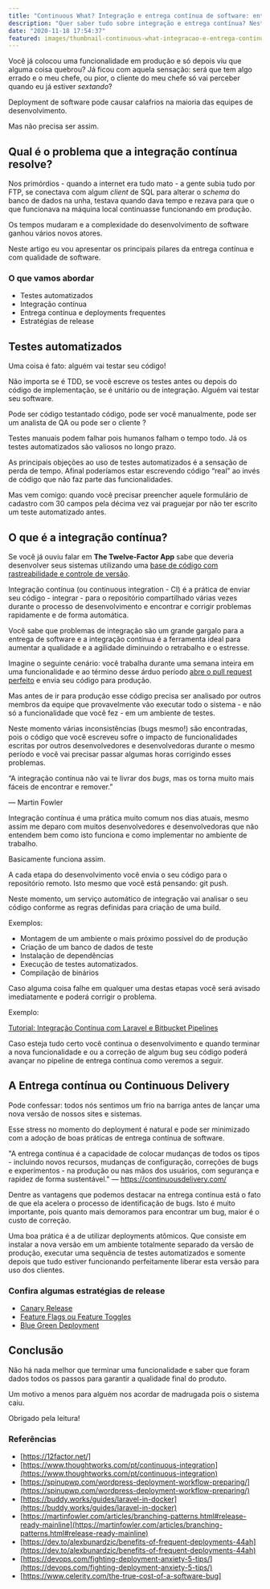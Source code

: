 ```yaml
---
title: "Continuous What? Integração e entrega contínua de software: entenda as diferenças"
description: "Quer saber tudo sobre integração e entrega contínua? Neste artigo eu faço uma explicação completa do CI/CD. Confira!"
date: "2020-11-18 17:54:37"
featured: images/thumbnail-continuous-what-integracao-e-entrega-continua-de-software-entenda-as-diferencas.png
---
```


Você já colocou uma funcionalidade em produção e só depois viu que alguma coisa quebrou? Já ficou com aquela sensação: será que tem algo errado e o meu chefe, ou pior, o cliente do meu chefe só vai perceber quando eu já estiver _sextando_?

Deployment de software pode causar calafrios na maioria das equipes de desenvolvimento.

Mas não precisa ser assim.

## Qual é o problema que a integração contínua resolve?

Nos primórdios - quando a internet era tudo mato - a gente subia tudo por FTP, se conectava com algum _client_ de SQL para alterar o _schema_ do banco de dados na unha, testava quando dava tempo e rezava para que o que funcionava na máquina local continuasse funcionando em produção.

Os tempos mudaram e a complexidade do desenvolvimento de software ganhou vários novos atores.

Neste artigo eu vou apresentar os principais pilares da entrega contínua e com qualidade de software.

### O que vamos abordar


* Testes automatizados
* Integração contínua
* Entrega contínua e deployments frequentes
* Estratégias de release

## Testes automatizados

Uma coisa é fato: alguém vai testar seu código!

Não importa se é TDD, se você escreve os testes antes ou depois do código de implementação, se é unitário ou de integração. Alguém vai testar seu software.

Pode ser código testantado código, pode ser você manualmente, pode ser um analista de QA ou pode ser o cliente ?

Testes manuais podem falhar pois humanos falham o tempo todo. Já os testes automatizados são valiosos no longo prazo.

As principais objeções ao uso de testes automatizados é a sensação de perda de tempo. Afinal poderíamos estar escrevendo código “real” ao invés de código que não faz parte das funcionalidades.

Mas vem comigo: quando você precisar preencher aquele formulário de cadastro com 30 campos pela décima vez vai praguejar por não ter escrito um teste automatizado antes.

## O que é a integração contínua?

Se você já ouviu falar em **The Twelve-Factor App** sabe que deveria desenvolver seus sistemas utilizando uma [base de código com rastreabilidade e controle de versão](https://12factor.net/pt_br/codebase).

Integração contínua (ou continuous integration - CI) é a prática de enviar seu código - integrar - para o repositório compartilhado várias vezes durante o processo de desenvolvimento e encontrar e corrigir problemas rapidamente e de forma automática.

Você sabe que problemas de integração são um grande gargalo para a entrega de software e a integração contínua é a ferramenta ideal para aumentar a qualidade e a agilidade diminuindo o retrabalho e o estresse.

Imagine o seguinte cenário: você trabalha durante uma semana inteira em uma funcionalidade e ao término desse árduo período [abre o pull request perfeito](https://juliobitencourt.dev/como-criar-um-pull-request-perfeito) e envia seu código para produção.

Mas antes de ir para produção esse código precisa ser analisado por outros membros da equipe que provavelmente vão executar todo o sistema - e não só a funcionalidade que você fez - em um ambiente de testes.

Neste momento várias inconsistências (bugs mesmo!) são encontradas, pois o código que você escreveu sofre o impacto de funcionalidades escritas por outros desenvolvedores e desenvolvedoras durante o mesmo período e você vai precisar passar algumas horas corrigindo esses problemas.

“A integração contínua não vai te livrar dos _bugs_, mas os torna muito mais fáceis de encontrar e remover.”

— Martin Fowler

Integração contínua é uma prática muito comum nos dias atuais, mesmo assim me deparo com muitos desenvolvedores e desenvolvedoras que não entendem bem como isto funciona e como implementar no ambiente de trabalho.

Basicamente funciona assim.

A cada etapa do desenvolvimento você envia o seu código para o repositório remoto. Isto mesmo que você está pensando: git push.

Neste momento, um serviço automático de integração vai analisar o seu código conforme as regras definidas para criação de uma build.

Exemplos:

* Montagem de um ambiente o mais próximo possível do de produção
* Criação de um banco de dados de teste
* Instalação de dependências
* Execução de testes automatizados.
* Compilação de binários

Caso alguma coisa falhe em qualquer uma destas etapas você será avisado imediatamente e poderá corrigir o problema.

Exemplo:

[Tutorial: Integração Contínua com Laravel e Bitbucket Pipelines](https://juliobitencourt.dev/integracao-continua-com-laravel-e-bitbucket-pipelines)

Caso esteja tudo certo você continua o desenvolvimento e quando terminar a nova funcionalidade e ou a correção de algum bug seu código poderá avançar no pipeline de entrega contínua como veremos a seguir.

## A Entrega contínua ou Continuous Delivery

Pode confessar: todos nós sentimos um frio na barriga antes de lançar uma nova versão de nossos sites e sistemas.

Esse stress no momento do deployment é natural e pode ser minimizado com a adoção de boas práticas de entrega contínua de software.

"A entrega contínua é a capacidade de colocar mudanças de todos os tipos - incluindo novos recursos, mudanças de configuração, correções de bugs e experimentos - na produção ou nas mãos dos usuários, com segurança e rapidez de forma sustentável."
— https://continuousdelivery.com/

Dentre as vantagens que podemos destacar na entrega contínua está o fato de que ela acelera o processo de identificação de bugs. Isto é muito importante, pois quanto mais demoramos para encontrar um bug, maior é o custo de correção.

Uma boa prática é a de utilizar deployments atômicos. Que consiste em instalar a nova versão em um ambiente totalmente separado da versão de produção, executar uma sequência de testes automatizados e somente depois que tudo estiver funcionando perfeitamente liberar esta versão para uso dos clientes.

### Confira algumas estratégias de release

* [Canary Release](https://martinfowler.com/bliki/CanaryRelease.html)
* [Feature Flags ou Feature Toggles](https://martinfowler.com/articles/feature-toggles.html)
* [Blue Green Deployment](https://martinfowler.com/bliki/BlueGreenDeployment.html)

## Conclusão

Não há nada melhor que terminar uma funcionalidade e saber que foram dados todos os passos para garantir a qualidade final do produto.

Um motivo a menos para alguém nos acordar de madrugada pois o sistema caiu.

Obrigado pela leitura!

### Referências

- [https://12factor.net/]
- [https://www.thoughtworks.com/pt/continuous-integration](https://www.thoughtworks.com/pt/continuous-integration)
- [https://spinupwp.com/wordpress-deployment-workflow-preparing/](https://spinupwp.com/wordpress-deployment-workflow-preparing/)
- [https://buddy.works/guides/laravel-in-docker](https://buddy.works/guides/laravel-in-docker)
- [https://martinfowler.com/articles/branching-patterns.html#release-ready-mainline](https://martinfowler.com/articles/branching-patterns.html#release-ready-mainline)
- [https://dev.to/alexbunardzic/benefits-of-frequent-deployments-44ah](https://dev.to/alexbunardzic/benefits-of-frequent-deployments-44ah)
- [https://devops.com/fighting-deployment-anxiety-5-tips/](https://devops.com/fighting-deployment-anxiety-5-tips/)
- [https://www.celerity.com/the-true-cost-of-a-software-bug]

